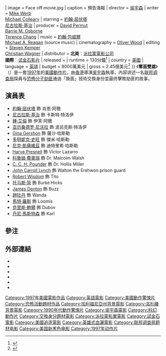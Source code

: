 {{noteTA
|T=zh-hk:奪面雙雄; zh-tw:變臉 (1997年電影); zh-cn:变脸 (1997年电影);
|G1=Show
|1=zh-hk:奪面雙雄; zh-tw:變臉; zh-cn:变脸;}}
{{Infobox film
| name = 奪面雙雄
| original_name = Face/Off
| cn_name = 變臉
| hk_name = 奪面雙雄
| tw_name = 變臉<ref name="atmovies-fFatm0862002">{{@movies|fFatm0862002}}</ref>
| image = Face off movie.jpg
| caption = 預告海報
| director = [[吳宇森|吳宇森]]
| writer = [[Mike_Werb|Mike Werb]]<br>[[Michael_Colleary|Michael Colleary]]
| starring = [[約翰·屈伏塔|約翰·屈伏塔]]<br>[[尼古拉斯·基治|尼古拉斯·基治]]
| producer = [[David_Permut|David Permut]]<br>[[Barrie_M._Osborne|Barrie M. Osborne]]<br>[[Terence_Chang|Terence Chang]]
| music = [[約翰·包威爾|約翰·包威爾]]<br>[[Michael_A._Reagan|Michael A. Reagan]] (source music)
| cinematography = [[Oliver_Wood|Oliver Wood]]
| editing = [[Steven_Kemper|Steven Kemper]]<br>[[Christian_Wagner|Christian Wagner]]
| distributor = '''北美'''：[[派拉蒙電影公司|派拉蒙電影公司]]<br>'''國際'''：[[试金石影片|试金石影片]]
| released = {{film date|1997|6|27|美國|1998|2|28|日本|1997|7|27|韓國}}
| runtime = 133分鐘<ref>{{Cite web|last=BBFC|title=Face/off|url=https://www.bbfc.co.uk/release/face-off-q29sbgvjdglvbjpwwc0zmta5mjg|access-date=2021-01-02|website=www.bbfc.co.uk|language=en|archive-date=2021-01-02|archive-url=https://web.archive.org/web/20210102161654/https://www.bbfc.co.uk/release/face-off-q29sbgvjdglvbjpwwc0zmta5mjg|dead-url=no}}</ref>
| country = [[美國電影|美國]]
| language = [[英語|英語]]
| budget = 8000萬美元
| gross = 2.45億美元<ref>{{Cite web |url=http://www.boxofficemojo.com/movies/?id=faceoff.htm |title=存档副本 |access-date=2010-08-31 |archive-date=2018-07-14 |archive-url=https://web.archive.org/web/20180714164430/http://www.boxofficemojo.com/movies/?id=faceoff.htm |dead-url=no }}</ref>
}}
《'''奪面雙雄'''》（{{lang-en|'''''Face/Off'''''}}）是一套[[1997年電影|1997年]]的[[美國電影|美國]][[動作片|動作片]]，由[[英屬香港|香港]]導演[[吳宇森|吳宇森]]執導，內容讲述一名[[联邦调查局|联邦调查局]]探員与[[恐怖分子|恐怖分子]][[劫匪|劫匪]]通過「換面」技術交換身份並最终擊敗劫匪的故事。

==演員表==
*[[約翰·屈伏塔|約翰·屈伏塔]] 飾 肖恩·阿徹
*[[尼古拉斯·基治|尼古拉斯·基治]] 飾 卡斯特·特洛伊
*[[鍾·艾倫|鍾·艾倫]] 飾 伊芙·阿徹
*[[亚历桑德罗·尼沃拉|亚历桑德罗·尼沃拉]] 飾 波呂克斯·特洛伊
*[[Gina_Gershon|Gina Gershon]] 飾 薩沙·哈斯勒
*[[多明妮克·史旺|多明妮克·史旺]] 飾 傑米·哈斯勒
*[[尼克·凱薩維茲|尼克·凱薩維茲]] 飾 迪特里希·哈斯勒
*[[Harve_Presnell|Harve Presnell]] 飾 Victor Lazarro
*[[科魯姆·費奧瑞|科魯姆·費奧瑞]] 飾 Dr. Malcolm Walsh
*[[C._C._H._Pounder|C. C. H. Pounder]] 飾 Dr. Hollis Miller
*[[John_Carroll_Lynch|John Carroll Lynch]] 飾 Walton the Erehwon prison guard
*[[Robert_Wisdom|Robert Wisdom]] 飾 Tito
*[[托马斯·简|托马斯·简]] 飾 Burke Hicks
*[[James_Denton|James Denton]] 飾 Buzz
*[[趙牡丹|趙牡丹]] 飾 Wanda
*[[馬特·羅斯|馬特·羅斯]] 飾 Loomis
*[[克里斯·鮑爾|克里斯·鮑爾]] 飾 Dubov
*[[丹尼·馬斯特森|丹尼·馬斯特森]] 飾 Karl

==參注==
{{reflist}}

==外部連結==
{{wikiquote|Face/Off}}
* {{Amg movie|154939|奪面雙雄}}
* {{imdb title|id=0119094|title=奪面雙雄}}
* {{rotten-tomatoes|faceoff|奪面雙雄}}
* {{douban|1292659|奪面雙雄}}
* {{mojo title|id=faceoff|title=奪面雙雄}} 
* {{tcmdb title|id=436200|title=奪面雙雄}}
{{吳宇森}}

{{DEFAULTSORT:Face/Off}}
[[Category:1997年美國電影作品|Category:1997年美國電影作品]]
[[Category:英語電影|Category:英語電影]]
[[Category:美國動作驚悚片|Category:美國動作驚悚片]]
[[Category:恐怖活動題材作品|Category:恐怖活動題材作品]]
[[Category:加利福尼亞州背景電影|Category:加利福尼亞州背景電影]]
[[Category:洛杉磯背景電影|Category:洛杉磯背景電影]]
[[Category:1990年代動作驚悚片|Category:1990年代動作驚悚片]]
[[Category:吳宇森電影|Category:吳宇森電影]]
[[Category:科幻動作片|Category:科幻動作片]]
[[Category:交換身分題材電影|Category:交換身分題材電影]]
[[Category:派拉蒙影業電影|Category:派拉蒙影業電影]]
[[Category:試金石電影|Category:試金石電影]]
[[Category:美國追逐電影|Category:美國追逐電影]]
[[Category:英雄式血灑電影|Category:英雄式血灑電影]]
[[Category:联邦调查局题材电影|Category:联邦调查局题材电影]]
[[Category:美国新黑色电影|Category:美国新黑色电影]]
[[Category:1997年动作片|Category:1997年动作片]]
